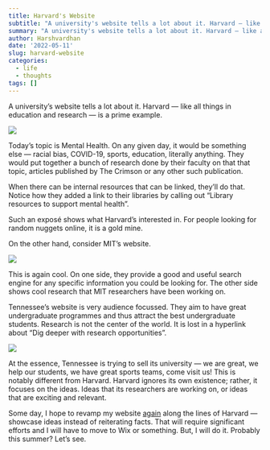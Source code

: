 ```yaml
---
title: Harvard's Website
subtitle: "A university's website tells a lot about it. Harvard — like all things in education and research — is a prime example."
summary: "A university's website tells a lot about it. Harvard — like all things in education and research — is a prime example."
author: Harshvardhan
date: '2022-05-11'
slug: harvard-website
categories:
  - life
  - thoughts
tags: []
---
```


A university's website tells a lot about it. Harvard --- like all things in education and research --- is a prime example.

![](images/Screen%20Recording%202022-05-11%20at%201.56.42%20PM.gif)

Today's topic is Mental Health. On any given day, it would be something else --- racial bias, COVID-19, sports, education, literally anything. They would put together a bunch of research done by their faculty on that that topic, articles published by The Crimson or any other such publication.

When there can be internal resources that can be linked, they'll do that. Notice how they added a link to their libraries by calling out "Library resources to support mental health".

Such an exposé shows what Harvard's interested in. For people looking for random nuggets online, it is a gold mine.

On the other hand, consider MIT's website.

![](images/Screen%20Recording%202022-05-11%20at%202.07.41%20PM.gif)

This is again cool. On one side, they provide a good and useful search engine for any specific information you could be looking for. The other side shows cool research that MIT researchers have been working on.

Tennessee's website is very audience focussed. They aim to have great undergraduate programmes and thus attract the best undergraduate students. Research is not the center of the world. It is lost in a hyperlink about "Dig deeper with research opportunities".

![](images/Screen%20Recording%202022-05-11%20at%202.12.24%20PM.gif)

At the essence, Tennessee is trying to sell its university --- we are great, we help our students, we have great sports teams, come visit us! This is notably different from Harvard. Harvard ignores its own existence; rather, it focuses on the ideas. Ideas that its researchers are working on, or ideas that are exciting and relevant.

Some day, I hope to revamp my website [again](https://www.harsh17.in/technical-and-casual-writing/#writing-for-fun) along the lines of Harvard --- showcase ideas instead of reiterating facts. That will require significant efforts and I will have to move to Wix or something. But, I will do it. Probably this summer? Let's see.
